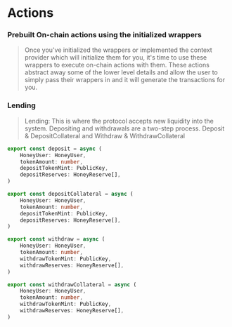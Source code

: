 # Actions

### Prebuilt On-chain actions using the initialized wrappers
> Once you've initialized the wrappers or implemented the context provider which will initialize them for you, it's time to use these wrappers to execute on-chain actions with them. These actions abstract away some of the lower level details and allow the user to simply pass their wrappers in and it will generate the transactions for you.

### Lending
> Lending: This is where the protocol accepts new liquidity into the system. Depositing and withdrawals are a two-step process. Deposit & DepositCollateral and Withdraw & WithdrawCollateral

```typescript filename="SDK" copy
export const deposit = async (
    HoneyUser: HoneyUser,
    tokenAmount: number,
    depositTokenMint: PublicKey,
    depositReserves: HoneyReserve[],
)
```

```typescript filename="SDK" copy
export const depositCollateral = async (
    HoneyUser: HoneyUser,
    tokenAmount: number,
    depositTokenMint: PublicKey,
    depositReserves: HoneyReserve[],
)
```

```typescript filename="SDK" copy
export const withdraw = async (
    HoneyUser: HoneyUser,
    tokenAmount: number,
    withdrawTokenMint: PublicKey,
    withdrawReserves: HoneyReserve[],
)
```

```typescript filename="SDK" copy
export const withdrawCollateral = async (
    HoneyUser: HoneyUser,
    tokenAmount: number,
    withdrawTokenMint: PublicKey,
    withdrawReserves: HoneyReserve[],
)
```